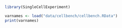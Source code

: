```r
library(SingleCellExperiment)
```
```r
varnames <- load("data/cellbench/cellbench.RData")
print(varnames)
```